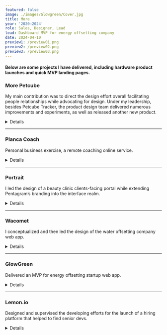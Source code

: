 ```yaml
---
featured: false
image: ./images/Glowgreen/Cover.jpg
title: More
year: '2020–2024'
role: Sales, Designer, Lead
lead: Dashboard MVP for energy offsetting company
date: 2024-04-10
preview1: /preview01.png
preview2: /preview02.png
preview3: /preview03.png
---
```











#### <span class="text-gray-700">Below are some projects I have delivered, including hardware product launches and quick MVP landing pages.</span>

### More Petcube

My main contribution was to direct the design effort overall facilitating people relationships while advocating for design. Under my leadership, besides Petcube Tracker, the product design team delivered numerous improvements and experiments, as well as released another new product.
<details class="">
  <summary class=""><span>Details</span></summary> 
  <div class="content">
  **Petcube Care** is a subscription service that enhances Petcube camera functionalities with features like extended video history, smart alerts, and automatic video recording for comprehensive pet and home monitoring:
  
  <br/>
  ### New Video Timeline
  <SingleImage alt='' src={careTimeline}/>
  * Churn 0.37% ↓
  * Playback 22% ↑
  
  <br/>
  ### Onboarding
  <SingleImage alt='' src={careOnboarding}/>
  * CR 17% ↑
  
  <br/>
  ### Upsells and experiments
  <SingleImage alt='' src={careUpsell}/>
  * Trial CR 30% ↑
  * MRR 9% ↑

  <br/>
  **The Petcube Emergency Fund** is a subscription-based service that provides up to $3,000 coverage per year for various pet emergencies, including veterinary treatments, for up to six pets, without discriminating based on age, breed, or medical history
  <SingleVideo src={efUpsell}/>
  * Overall MRR 63% ↑ after numerous experiments in a 1-year span

  <br/>
  **The Petcube Cam 360** is an innovative pet monitoring camera offering 360° panoramic views with pan-tilt rotation, live HD 1080p video, and smart alerts for comprehensive pet and home surveillance. 
  </div>
  <SingleVideo src={responsive}/>
</details>

---

### Planca Coach

Personal business exercise, a remote coaching online service.

<details class="">
  <summary class=""><span>Details</span></summary> 
  <div class="content">
    Having a passion for sports I started a profitable day 1 remote coaching experiment, hiring Olympic Ukrainian coaches and having clients both in Europe and the US.

    <SingleVideo src={PlancaLanding} caption="Simple website build with just HTML and CSS " customClass="[&>video]:aspect-video [&>video]:object-cover"/>

    I photographed myself and my friend as models for the website, hired a waiter from my hometown as a support agent, and built a backend in Notion. Doing design, code, photography, and hiring the whole project cost me around $300 to start, while a monthly subscription was $500 and the average user lifespan turned out 8 months. 

    <ImageVideo lsrc={PlancaRetouch} lalt="Before and after of retouched photo" rsrc={PlancaSession} caption=" 1. The most money I spent on the project was two hours of studio and the light rent. My retouching skills came in handy; 2. The main format was 1 to 1 training, but we also experimented with group training, hoping that this would attract more people."/> 

    About 1 year into the project I realized that the market didn’t seem to exist and I got married, so I decided that I could build more projects in the future, but I would never have the first year of being married again and closed the project. The coaches continued to work with clients on their terms and everyone was fit and happy.
  </div>
</details>

---

### Portrait

I led the design of a beauty clinic clients-facing portal while extending Pentagram’s branding into the interface realm.

<details class="">
  <summary class=""><span>Details</span></summary> 
  <div class="content">
    <SingleImage alt='Main screen of the Portrait user portal' src={PortraitMain} customClass="!mb-0"/>
    <DoubleImage lalt='Scheme of the service' lsrc={PortraitSchemeL} ralt='Wireframes' rsrc={PortraitSchemeR} customClass="!mt-5 !mb-0"/>
    <SingleVideo src={PortraitLayout} customClass="!mt-5 !mb-0 [&>video]:!mt-0"/>
    <DoubleImage lalt='Few icons from the iconset' lsrc={PortraitIcons} ralt='UI elements' rsrc={PortraitUI} customClass="!mt-5 !mb-0"/>
    <DoubleImage lalt='Mobile screen' lsrc={PortraitMobile} ralt='Dark theme preview' rsrc={PortraitDark} customClass="!mt-5 !mb-0"/>
    <SingleImage alt='Few mobile screens' src={PortraitMobileMore} customClass="!mt-5"/>
  </div>
</details>

---

### Wacomet

I conceptualized and then led the design of the water offsetting company web app.


<details class="">
  <summary class=""><span>Details</span></summary> 
  <div class="content">
    <SingleVideo src={WacometDashboard} customClass="!mt-5 !mb-0 [&>video]:!mt-0"/>
    <SingleImage alt='Wacomet orders dashboard' src={WacometOrders} customClass="!mt-5 !mb-0"/>
    <SingleVideo src={WacometOffset} customClass="!mt-5 !mb-0 [&>video]:!mt-0"/>
  </div>
</details>

---

### GlowGreen

Delivered an MVP for energy offsetting startup web app.

<details class="">
  <summary class=""><span>Details</span></summary> 
  <div class="content">
    <SingleImage alt='Glowgreen desktop unlogged' src={GGUnlogged} customClass="!mt-5 !mb-0"/>
    <SingleImage alt='Glowgreen desktop dashboard' src={GGDesktop} customClass="!mt-5 !mb-0"/>
    <SingleImage alt='Glowgreen responsive' src={GGResponsive} customClass="!mt-5 !mb-0"/>
  </div>
</details>

---

### Lemon.io

Designed and supervised the developing efforts for the launch of a hiring platform that helped to find senior devs.

<details class="">
  <summary class=""><span>Details</span></summary> 
  <div class="content">
    <SingleVideo src={LemonLanding}/>
  </div>
</details>